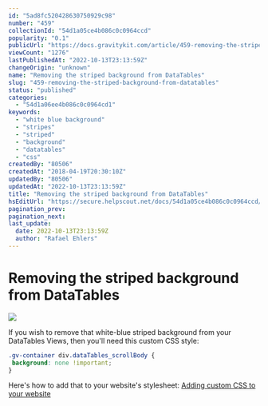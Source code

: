 ```yaml
---
id: "5ad8fc520428630750929c98"
number: "459"
collectionId: "54d1a05ce4b086c0c0964ccd"
popularity: "0.1"
publicUrl: "https://docs.gravitykit.com/article/459-removing-the-striped-background-from-datatables"
viewCount: "1276"
lastPublishedAt: "2022-10-13T23:13:59Z"
changeOrigin: "unknown"
name: "Removing the striped background from DataTables"
slug: "459-removing-the-striped-background-from-datatables"
status: "published"
categories: 
  - "54d1a06ee4b086c0c0964cd1"
keywords: 
  - "white blue background"
  - "stripes"
  - "striped"
  - "background"
  - "datatables"
  - "css"
createdBy: "80506"
createdAt: "2018-04-19T20:30:10Z"
updatedBy: "80506"
updatedAt: "2022-10-13T23:13:59Z"
title: "Removing the striped background from DataTables"
hsEditUrl: "https://secure.helpscout.net/docs/54d1a05ce4b086c0c0964ccd/article/5ad8fc520428630750929c98"
pagination_prev: 
pagination_next: 
last_update:
  date: 2022-10-13T23:13:59Z
  author: "Rafael Ehlers"
---
```


# Removing the striped background from DataTables

![](https://s3.amazonaws.com/helpscout.net/docs/assets/54c58489e4b051242988532c/images/5ad8fcdc0428630750929c9e/file-SNo6RTKpgi.jpg)

If you wish to remove that white-blue striped background from your DataTables Views, then you'll need this custom CSS style:

```css
.gv-container div.dataTables_scrollBody {
 background: none !important;
}
```

Here's how to add that to your website's stylesheet: [Adding custom CSS to your website](https://docs.gravitykit.com/article/246-adding-custom-css-to-your-website)